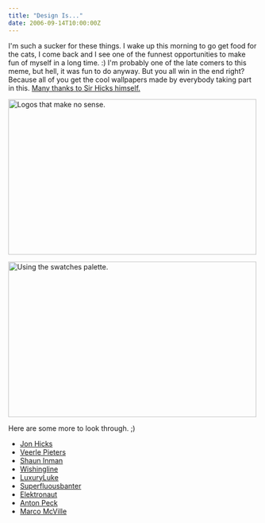 ```yaml
---
title: "Design Is..."
date: 2006-09-14T10:00:00Z
---
```


I'm such a sucker for these things. I wake up this morning to go get food for the cats, I come back and I see one of the funnest opportunities to make fun of myself in a long time. :) I'm probably one of the late comers to this meme, but hell, it was fun to do anyway. But you all win in the end right? Because all of you get the cool wallpapers made by everybody taking part in this. [Many thanks to Sir Hicks himself.][1]

[<img src="http://static.flickr.com/82/243331002_c31b807ded.jpg" width="500" height="313" alt="Logos that make no sense." />][2]

[<img src="http://static.flickr.com/87/243330999_fa634c232b.jpg" width="500" height="313" alt="Using the swatches palette." />][3]

Here are some more to look through. ;)

*   [Jon Hicks][1]
*   [Veerle Pieters][4]
*   [Shaun Inman][5]
*   [Wishingline][6]
*   [LuxuryLuke][7]
*   [Superfluousbanter][8]
*   [Elektronaut][9]
*   [Anton Peck][10]
*   [Marco McVille][11]

[1]: http://www.hicksdesign.co.uk/journal/design-is-just-making-things-line-up
[2]: http://www.flickr.com/photos/avalonstar/243331002/ "Photo Sharing"
[3]: http://www.flickr.com/photos/avalonstar/243330999/ "Photo Sharing"
[4]: http://veerle.duoh.com/blog/comments/design_is_just_owning_a_clip_art_gallery/
[5]: http://www.shauninman.com/plete/2006/09/design-is-more-than-just-making-things-line-up.php
[6]: http://www.wishingline.com/notebook/archives/2006_09.php#001049
[7]: http://flickr.com/photos/luxuryluke/243226912/
[8]: http://superfluousbanter.org/archives/2006/09/design-is-making-fun-of-things-lining-up-and-fonts
[9]: http://www.elektronaut.no/articles/2006/09/13/design-is-more-than-jumping-on-bandwagons
[10]: http://antonpeck.com/journal/design_balance/
[11]: http://www.flickr.com/photos/markomihelcic/243037521/

